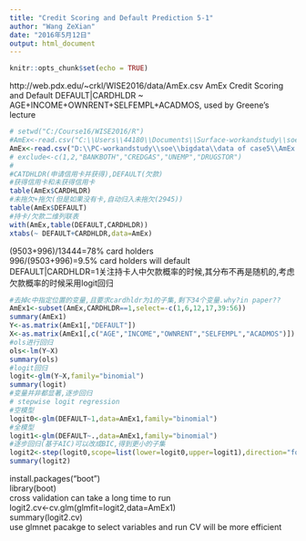 ```yaml
---
title: "Credit Scoring and Default Prediction 5-1"
author: "Wang ZeXian"
date: "2016年5月12日"
output: html_document
---
```


```r
knitr::opts_chunk$set(echo = TRUE)
```
http://web.pdx.edu/~crkl/WISE2016/data/AmEx.csv
AmEx Credit Scoring and Default
DEFAULT|CARDHLDR ~ AGE+INCOME+OWNRENT+SELFEMPL+ACADMOS, used by Greene's lecture
```r
# setwd("C:/Course16/WISE2016/R")
#AmEx<-read.csv("C:\\Users\\44180\\Documents\\Surface-workandstudy\\soe\\bigdata\\data of case5\\AmEx.csv")
AmEx<-read.csv("D:\\PC-workandstudy\\soe\\bigdata\\data of case5\\AmEx.csv")
# exclude<-c(1,2,"BANKBOTH","CREDGAS","UNEMP","DRUGSTOR")
#
#CATDHLDR(申请信用卡并获得),DEFAULT(欠款)
#获得信用卡和未获得信用卡
table(AmEx$CARDHLDR)
#未拖欠+拖欠(但是如果没有卡,自动归入未拖欠(2945))
table(AmEx$DEFAULT)
#持卡/欠款二维列联表
with(AmEx,table(DEFAULT,CARDHLDR))
xtabs(~ DEFAULT+CARDHLDR,data=AmEx)
```

(9503+996)/13444=78% card holders               
996/(9503+996)=9.5% card holders will default           
DEFAULT|CARDHLDR=1关注持卡人中欠款概率的时候,其分布不再是随机的,考虑欠款概率的时候采用logit回归         
```r
#去掉c中指定位置的变量,且要求cardhldr为1的子集,剩下34个变量.why?in paper??
AmEx1<-subset(AmEx,CARDHLDR==1,select=-c(1,6,12,17,39:56))
summary(AmEx1)
Y<-as.matrix(AmEx1[,"DEFAULT"])
X<-as.matrix(AmEx1[,c("AGE","INCOME","OWNRENT","SELFEMPL","ACADMOS")])
#ols进行回归
ols<-lm(Y~X)
summary(ols)
#logit回归
logit<-glm(Y~X,family="binomial")
summary(logit)
#变量并非都显著,逐步回归
# stepwise logit regression
#空模型
logit0<-glm(DEFAULT~1,data=AmEx1,family="binomial")
#全模型
logit1<-glm(DEFAULT~.,data=AmEx1,family="binomial")
#逐步回归(基于AIC)可以改成BIC,得到更小的子集
logit2<-step(logit0,scope=list(lower=logit0,upper=logit1),direction="forward")
summary(logit2)
```


install.packages("boot")                
library(boot)           
 cross validation can take a long time to run           
logit2.cv<-cv.glm(glmfit=logit2,data=AmEx1)             
summary(logit2.cv)              
 use glmnet pacakge to select variables and run CV will be more efficient               

